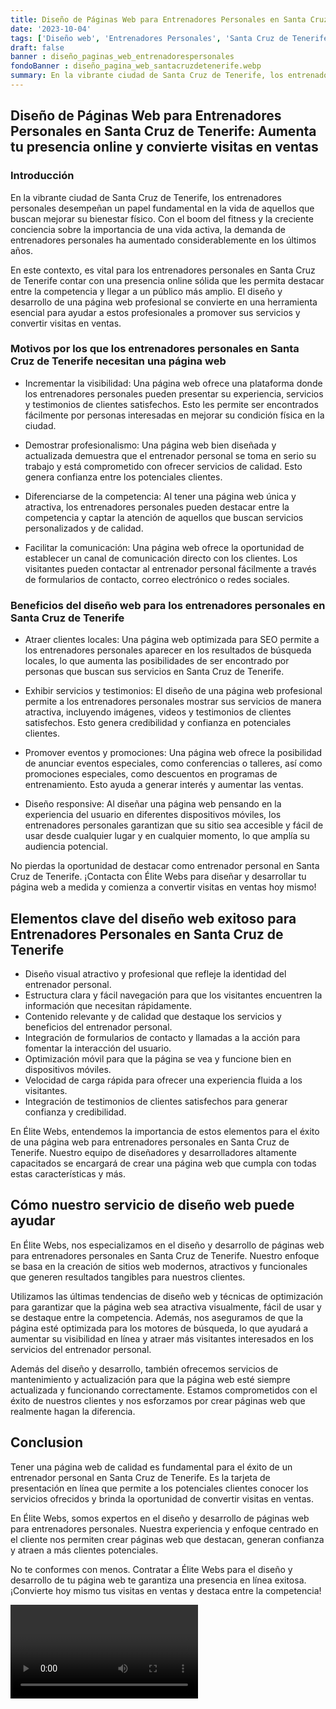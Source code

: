 ```yaml
---
title: Diseño de Páginas Web para Entrenadores Personales en Santa Cruz de Tenerife
date: '2023-10-04'
tags: ['Diseño web', 'Entrenadores Personales', 'Santa Cruz de Tenerife']
draft: false
banner : diseño_paginas_web_entrenadorespersonales
fondoBanner : diseño_pagina_web_santacruzdetenerife.webp
summary: En la vibrante ciudad de Santa Cruz de Tenerife, los entrenadores personales desempeñan un papel fundamental en la vida de aquellos que buscan mejorar su bienestar físico. Con el boom del fitness y la creciente conciencia sobre la importancia de una vida activa, la demanda de entrenadores personales ha aumentado considerablemente en los últimos años.
---
```


## Diseño de Páginas Web para Entrenadores Personales en Santa Cruz de Tenerife: Aumenta tu presencia online y convierte visitas en ventas

### Introducción

En la vibrante ciudad de Santa Cruz de Tenerife, los entrenadores personales desempeñan un papel fundamental en la vida de aquellos que buscan mejorar su bienestar físico. Con el boom del fitness y la creciente conciencia sobre la importancia de una vida activa, la demanda de entrenadores personales ha aumentado considerablemente en los últimos años.

En este contexto, es vital para los entrenadores personales en Santa Cruz de Tenerife contar con una presencia online sólida que les permita destacar entre la competencia y llegar a un público más amplio. El diseño y desarrollo de una página web profesional se convierte en una herramienta esencial para ayudar a estos profesionales a promover sus servicios y convertir visitas en ventas.

### Motivos por los que los entrenadores personales en Santa Cruz de Tenerife necesitan una página web

- Incrementar la visibilidad: Una página web ofrece una plataforma donde los entrenadores personales pueden presentar su experiencia, servicios y testimonios de clientes satisfechos. Esto les permite ser encontrados fácilmente por personas interesadas en mejorar su condición física en la ciudad.

- Demostrar profesionalismo: Una página web bien diseñada y actualizada demuestra que el entrenador personal se toma en serio su trabajo y está comprometido con ofrecer servicios de calidad. Esto genera confianza entre los potenciales clientes.

- Diferenciarse de la competencia: Al tener una página web única y atractiva, los entrenadores personales pueden destacar entre la competencia y captar la atención de aquellos que buscan servicios personalizados y de calidad.

- Facilitar la comunicación: Una página web ofrece la oportunidad de establecer un canal de comunicación directo con los clientes. Los visitantes pueden contactar al entrenador personal fácilmente a través de formularios de contacto, correo electrónico o redes sociales.

### Beneficios del diseño web para los entrenadores personales en Santa Cruz de Tenerife

- Atraer clientes locales: Una página web optimizada para SEO permite a los entrenadores personales aparecer en los resultados de búsqueda locales, lo que aumenta las posibilidades de ser encontrado por personas que buscan sus servicios en Santa Cruz de Tenerife.

- Exhibir servicios y testimonios: El diseño de una página web profesional permite a los entrenadores personales mostrar sus servicios de manera atractiva, incluyendo imágenes, videos y testimonios de clientes satisfechos. Esto genera credibilidad y confianza en potenciales clientes.

- Promover eventos y promociones: Una página web ofrece la posibilidad de anunciar eventos especiales, como conferencias o talleres, así como promociones especiales, como descuentos en programas de entrenamiento. Esto ayuda a generar interés y aumentar las ventas.

- Diseño responsive: Al diseñar una página web pensando en la experiencia del usuario en diferentes dispositivos móviles, los entrenadores personales garantizan que su sitio sea accesible y fácil de usar desde cualquier lugar y en cualquier momento, lo que amplía su audiencia potencial.

No pierdas la oportunidad de destacar como entrenador personal en Santa Cruz de Tenerife. ¡Contacta con Élite Webs para diseñar y desarrollar tu página web a medida y comienza a convertir visitas en ventas hoy mismo!

<GifSeo />

<Cta />

## Elementos clave del diseño web exitoso para Entrenadores Personales en Santa Cruz de Tenerife

- Diseño visual atractivo y profesional que refleje la identidad del entrenador personal.
- Estructura clara y fácil navegación para que los visitantes encuentren la información que necesitan rápidamente.
- Contenido relevante y de calidad que destaque los servicios y beneficios del entrenador personal.
- Integración de formularios de contacto y llamadas a la acción para fomentar la interacción del usuario.
- Optimización móvil para que la página se vea y funcione bien en dispositivos móviles.
- Velocidad de carga rápida para ofrecer una experiencia fluida a los visitantes.
- Integración de testimonios de clientes satisfechos para generar confianza y credibilidad.

En Élite Webs, entendemos la importancia de estos elementos para el éxito de una página web para entrenadores personales en Santa Cruz de Tenerife. Nuestro equipo de diseñadores y desarrolladores altamente capacitados se encargará de crear una página web que cumpla con todas estas características y más.

## Cómo nuestro servicio de diseño web puede ayudar

En Élite Webs, nos especializamos en el diseño y desarrollo de páginas web para entrenadores personales en Santa Cruz de Tenerife. Nuestro enfoque se basa en la creación de sitios web modernos, atractivos y funcionales que generen resultados tangibles para nuestros clientes.

Utilizamos las últimas tendencias de diseño web y técnicas de optimización para garantizar que la página web sea atractiva visualmente, fácil de usar y se destaque entre la competencia. Además, nos aseguramos de que la página esté optimizada para los motores de búsqueda, lo que ayudará a aumentar su visibilidad en línea y atraer más visitantes interesados en los servicios del entrenador personal.

Además del diseño y desarrollo, también ofrecemos servicios de mantenimiento y actualización para que la página web esté siempre actualizada y funcionando correctamente. Estamos comprometidos con el éxito de nuestros clientes y nos esforzamos por crear páginas web que realmente hagan la diferencia.

## Conclusion

Tener una página web de calidad es fundamental para el éxito de un entrenador personal en Santa Cruz de Tenerife. Es la tarjeta de presentación en línea que permite a los potenciales clientes conocer los servicios ofrecidos y brinda la oportunidad de convertir visitas en ventas.

En Élite Webs, somos expertos en el diseño y desarrollo de páginas web para entrenadores personales. Nuestra experiencia y enfoque centrado en el cliente nos permiten crear páginas web que destacan, generan confianza y atraen a más clientes potenciales.

No te conformes con menos. Contratar a Élite Webs para el diseño y desarrollo de tu página web te garantiza una presencia en línea exitosa. ¡Convierte hoy mismo tus visitas en ventas y destaca entre la competencia!

<Video />

<CtaBot job='Entrenadores Personales' city='Santa Cruz de Tenerife'/>

<Gmaps query='Santa Cruz de Tenerife+españa+maps' />